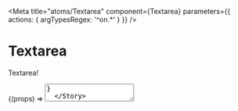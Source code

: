 

<Meta
  title="atoms/Textarea"
  component={Textarea}
  parameters={{ actions: { argTypesRegex: '^on.*' } }}
/>

# Textarea

Textarea!

<Canvas>
  <Story name="Default" args={{ value: fAddress }}>
    {(props) => <Textarea {...props} />}
  </Story>
</Canvas>

<Canvas>
  <Story name="Error" args={{ value: fAddress, hasError: true }}>
    {(props) => <Textarea {...props} />}
  </Story>
</Canvas>
